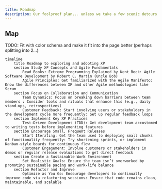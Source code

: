 ```yaml
---
title: Roadmap
description: Our foolproof plan... unless we take a few scenic detours (WIP)
---
```


## Map


TODO: Fit with color schema and make it fit into the page better (perhaps splitting into 2...)

```mermaid
timeline
    title Roadmap to exploring and adopting XP
    section Study XP Concepts and Agile Fundamentals
        Read Books: Extreme Programming Explained by Kent Beck: Agile Software Development by Robert C. Martin (Uncle Bob)
        Agile Principles: Get familiarized with the Agile Manifesto: Know the differences between XP and other Agile methodologies like Scrum
    section Focus on Collaboration and Communication
        Team Dynamics: Focus on breaking down barriers between team members : Consider tools and rituals that enhance this (e.g., daily stand-ups, retrospectives)
        Customer Feedback: Start involving users or stakeholders in the development cycle more frequently: Set up regular feedback loops
    section Implement Key XP Practices
        Test-Driven Development (TDD): Get development team accustomed to writing tests before implementing features
    section Encourage Small, Frequent Releases
        Start Iterating: Get the team used to deploying small chunks of functionality frequently: Try shortening sprints, or implement Kanban-style boards for continuous flow
        Customer Engagement: Involve customers or stakeholders in demos or regular release evaluations to get direct feedback
    section Create a Sustainable Work Environment
        Set Realistic Goals: Ensure the team isn’t overworked by promoting sustainable pacing and work-life balance
    section Refactor and Improve
        Optimize as You Go: Encourage developers to continually improve code via refactoring sessions: Ensure that code remains clean, maintainable, and scalable
```
